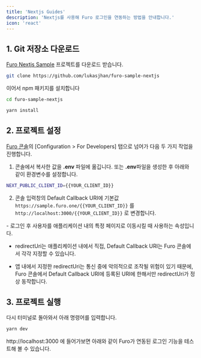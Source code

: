 ```yaml
---
title: 'Nextjs Guides'
description: 'Nextjs를 사용해 Furo 로그인을 연동하는 방법을 안내합니다.'
icon: 'react'
---
```


## 1. Git 저장소 다운로드

[Furo Nextjs Sample](https://github.com/lukasjhan/furo-sample-nextjs) 프로젝트를 다운로드 받습니다.

```bash
git clone https://github.com/lukasjhan/furo-sample-nextjs
```

이어서 npm 패키지를 설치합니다

```bash
cd furo-sample-nextjs

yarn install
```

## 2. 프로젝트 설정

[Furo 콘솔](https://console.furo.one)의 [Configuration > For Developers] 탭으로 넘어가 다음 두 가지 작업을 진행합니다.

1. 콘솔에서 복사한 값을 **.env** 파일에 옮깁니다. 또는 **.env**파일을 생성한 후 아래와 같이 환경변수를 설정합니다.

```bash
NEXT_PUBLIC_CLIENT_ID={{YOUR_CLIENT_ID}}
```

2. 콘솔 입력창의 Default Callback URI에 기본값 `https://sample.furo.one/{{YOUR_CLIENT_ID}}` 를 `http://localhost:3000/{{YOUR_CLIENT_ID}}` 로 변경합니다.

<Accordion title="redirectUri 와 callbackUri">
- 로그인 후 사용자를 애플리케이션 내의 특정 페이지로 이동시킬 때 사용하는 속성입니다.

- redirectUri는 애플리케이션 내에서 직접, Default Callback URI는 Furo 콘솔에서 각각 지정할 수 있습니다.

- 앱 내에서 지정한 redirectUri는 통신 중에 악의적으로 조작될 위험이 있기 때문에, Furo 콘솔에서 Default Callback URI에 등록된 URI에 한해서만 redirectUri가 정상 동작합니다.

</Accordion>

## 3. 프로젝트 실행

다시 터미널로 돌아와서 아래 명령어를 입력합니다.

```bash
yarn dev
```

http://localhost:3000 에 들어가보면 아래와 같이 Furo가 연동된 로그인 기능을 테스트해 볼 수 있습니다.
